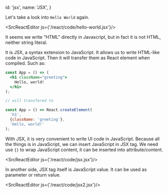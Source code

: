 
  id: 'jsx',
  name: 'JSX',
}

Let's take a look into `Hello World` again.

<SrcReactEditor js={'/react/code/hello-world.jsx'}/>

It seems we write "HTML" directly in Javascript, but in fact it is not HTML, neither string literal.

It is JSX, a syntax extension to JavaScript.
It allows us to write HTML-like code in JavaScript.
Then it will transfer them as React element when compiled.
Such as:

```jsx
const App = () => (
  <h1 className="greeting">
    Hello, world!
  </h1>
);

// will transfered to

const App = () => React.createElement(
  'h1',
  {className: 'greeting'},
  'Hello, world!'
);
```

With JSX, it is very convenient to write UI code in JavaScript.
Because all the things is in JavaScript, we can insert JavaScript in JSX tag.
We need use `{}` to wrap JavaScript content, it can be inserted into attribute/content.


<SrcReactEditor js={'/react/code/jsx.jsx'}/>

In another side, JSX tag itself is JavaScript value. It can be used as parameter or return value.

<SrcReactEditor js={'/react/code/jsx2.jsx'}/>